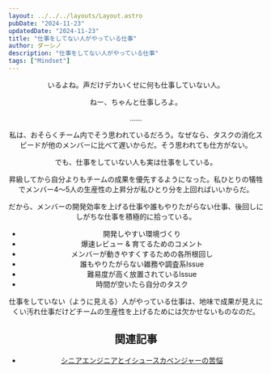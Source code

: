 ```yaml
---
layout: ../../../layouts/Layout.astro
pubDate: "2024-11-23"
updatedDate: "2024-11-23"
title: "仕事をしてない人がやっている仕事"
author: ダーシノ
description: "仕事をしてない人がやっている仕事"
tags: ["Mindset"]
---
```



<Header {...frontmatter} />

いるよね。声だけデカいくせに何も仕事していない人。

ねー、ちゃんと仕事しろよ。

……

私は、おそらくチーム内でそう思われているだろう。なぜなら、タスクの消化スピードが他のメンバーに比べて遅いからだ。そう思われても仕方がない。

でも、仕事をしていない人も実は仕事をしている。

昇級してから自分よりもチームの成果を優先するようになった。私ひとりの犠牲でメンバー4〜5人の生産性の上昇分が私ひとり分を上回ればいいからだ。

だから、メンバーの開発効率を上げる仕事や誰もやりたがらない仕事、後回しにしがちな仕事を積極的に拾っている。

- 開発しやすい環境づくり
- 爆速レビュー & 育てるためのコメント
- メンバーが動きやすくするための各所根回し
- 誰もやりたがらない雑務や調査系Issue
- 難易度が高く放置されているIssue
- 時間が空いたら自分のタスク

仕事をしていない（ように見える）人がやっている仕事は、地味で成果が見えにくい汚れ仕事だけどチームの生産性を上げるためには欠かせないものなのだ。


## 関連記事

- [シニアエンジニアとイシュースカベンジャーの苦悩](/til/posts/2024-11-22/issue-scavenger/)
